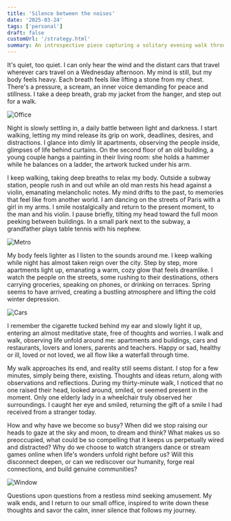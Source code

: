 ```yaml
---
title: 'Silence between the noises'
date: '2025-03-24'
tags: ['personal']
draft: false
customUrl: '/strategy.html'
summary: An introspective piece capturing a solitary evening walk through the city of Vienna, where I seek a short refuge from the noise of modern life and its constant desires and needs.
--- 
```


It's quiet, too quiet. I can only hear the wind and the distant cars that travel wherever cars travel on a  Wednesday afternoon. My mind is still, but my body feels heavy. Each breath feels like lifting a stone from my chest. There's a pressure, a scream, an inner voice demanding for peace and stillness. I take a deep breath, grab my jacket from the hanger, and step out for a walk.

<div className="flex justify-center">
  <img src="/static/posts/walk/office.jpg" alt="Office" className="w-full md:w-3/4 lg:w-2/3 rounded-lg" />
</div>

Night is slowly settling in, a daily battle between light and darkness. I start walking, letting my mind release its grip on work, deadlines, desires, and distractions. I glance into dimly lit apartments, observing the people inside, glimpses of life behind curtains. On the second floor of an old building, a young couple hangs a painting in their living room: she holds a hammer while he balances on a ladder, the artwork tucked under his arm. 

I keep walking, taking deep breaths to relax my body. Outside a subway station, people rush in and out while an old man rests his head against a violin, emanating melancholic notes. My mind drifts to the past, to memories that feel like from another world. I am dancing on the streets of Paris with a girl in my arms. I smile nostalgically and return to the present moment, to the man and his violin. I pause briefly, tilting my head toward the full moon peeking between buildings. In a small park next to the subway, a grandfather plays table tennis with his nephew. 

<div className="flex justify-center">
  <img src="/static/posts/walk/metro.jpg" alt="Metro" className="w-full md:w-3/4 lg:w-2/3 rounded-lg" />
</div>

My body feels lighter as I listen to the sounds around me. I keep walking while night has almost taken reign over the city. Step by step, more apartments light up, emanating a warm, cozy glow that feels dreamlike. I watch the people on the streets, some rushing to their destinations, others carrying groceries, speaking on phones, or drinking on terraces. Spring seems to have arrived, creating a bustling atmosphere and lifting the cold winter depression. 

<div className="flex justify-center">
  <img src="/static/posts/walk/cars.jpg" alt="Cars" className="w-full md:w-3/4 lg:w-2/3 rounded-lg" />
</div>

I remember the cigarette tucked behind my ear and slowly light it up, entering an almost meditative state, free of thoughts and worries. I walk and walk, observing life unfold around me: apartments and buildings, cars and restaurants, lovers and loners, parents and teachers. Happy or sad, healthy or ill, loved or not loved, we all flow like a waterfall through time.

My walk approaches its end, and reality still seems distant. I stop for a few minutes, simply being there, existing. Thoughts and ideas return, along with observations and reflections. During my thirty-minute walk, I noticed that no one raised their head, looked around, smiled, or seemed present in the moment. Only one elderly lady in a wheelchair truly observed her surroundings. I caught her eye and smiled, returning the gift of a smile I had received from a stranger today. 

How and why have we become so busy? When did we stop raising our heads to gaze at the sky and moon, to dream and think? What makes us so preoccupied, what could be so compelling that it keeps us perpetually wired and distracted? Why do we choose to watch strangers dance or stream games online when life's wonders unfold right before us? Will this disconnect deepen, or can we rediscover our humanity, forge real connections, and build genuine communities?

<div className="flex justify-center">
  <img src="/static/posts/walk/window.jpg" alt="Window" className="w-full md:w-3/4 lg:w-2/3 rounded-lg" />
</div>

Questions upon questions from a restless mind seeking amusement. My walk ends, and I return to our small office, inspired to write down these thoughts and savor the calm, inner silence that follows my journey.